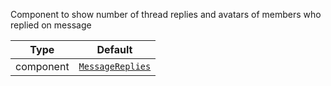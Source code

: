 Component to show number of thread replies and avatars of members who replied on message

| Type | Default |
| - | - |
| component | [`MessageReplies`](../../../../ui-components/message_replies.mdx) |
